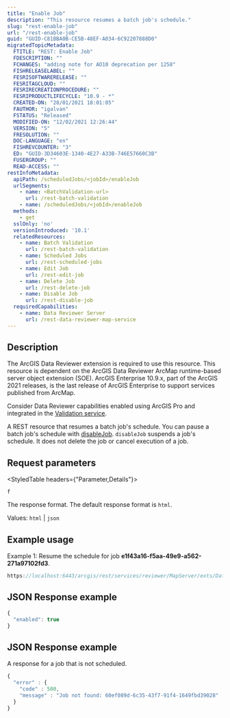 ```yaml
---
title: "Enable Job"
description: "This resource resumes a batch job's schedule."
slug: "rest-enable-job"
url: "/rest-enable-job"
guid: "GUID-C81BBA0B-CE5B-48EF-A034-6C92207888D0"
migratedTopicMetadata:
  FTITLE: "REST: Enable Job"
  FDESCRIPTION: ""
  FCHANGES: "adding note for AO10 deprecation per 1258"
  FISHRELEASELABEL: ""
  FESRISOFTWARERELEASE: ""
  FESRITAGCLOUD: ""
  FESRIRECREATIONPROCEDURE: ""
  FESRIPRODUCTLIFECYCLE: "10.9 - *"
  CREATED-ON: "28/01/2021 18:01:05"
  FAUTHOR: "igalvan"
  FSTATUS: "Released"
  MODIFIED-ON: "12/02/2021 12:26:44"
  VERSION: "5"
  FRESOLUTION: ""
  DOC-LANGUAGE: "en"
  FISHREVCOUNTER: "3"
  ED: "GUID-3D34603E-1340-4E27-A33B-746E57660C3B"
  FUSERGROUP: ""
  READ-ACCESS: ""
restInfoMetadata:
  apiPath: /scheduledJobs/<jobId>/enableJob
  urlSegments:
    - name: <BatchValidation-url>
      url: /rest-batch-validation
    - name: /scheduledJobs/<jobId>/enableJob
  methods:
    - get
  sslOnly: 'no'
  versionIntroduced: '10.1'
  relatedResources:
    - name: Batch Validation
      url: /rest-batch-validation
    - name: Scheduled Jobs
      url: /rest-scheduled-jobs
    - name: Edit Job
      url: /rest-edit-job
    - name: Delete Job
      url: /rest-delete-job
    - name: Disable Job
      url: /rest-disable-job
  requiredCapabilities:
    - name: Data Reviewer Server
      url: /rest-data-reviewer-map-service
---
```



## Description

<Note>
The ArcGIS Data Reviewer extension is required to use this resource.
</Note>

<Note>
This resource is dependent on the ArcGIS Data Reviewer ArcMap runtime-based server object extension (SOE). ArcGIS Enterprise 10.9.x, part of the ArcGIS 2021 releases, is the last release of ArcGIS Enterprise to support services published from ArcMap.

Consider Data Reviewer capabilities enabled using ArcGIS Pro and integrated in the [Validation service](/validation-server).
</Note>

A REST resource that resumes a batch job's schedule. You can pause a batch job's schedule with [disableJob](/rest-disable-job). `disableJob` suspends a job's schedule. It does not delete the job or cancel execution of a job. 

##  Request parameters 

<StyledTable headers={"Parameter,Details"}>

<StyledTableRow>

<StyledTableCell cellStyle="markdown">

`f` 

</StyledTableCell>

<StyledTableCell cellStyle="markdown">

The response format. The default response format is `html`.

Values: `html` | `json` 

</StyledTableCell>

</StyledTableRow>

</StyledTable>

## Example usage

Example 1: Resume the schedule for job **e1f43a16-f5aa-49e9-a562-271a97102fd3**.

```javascript
https://localhost:6443/arcgis/rest/services/reviewer/MapServer/exts/DataReviewerServer/BatchValidation/scheduledJobs/e1f43a16-f5aa-49e9-a562-271a97102fd3/enableJob?f=pjson 
```

## JSON Response example

```javascript
{
  "enabled": true
}
```

## JSON Response example

A response for a job that is not scheduled.

```javascript
{
  "error" : {
    "code" : 500,
    "message" : "Job not found: 60ef089d-6c35-43f7-91f4-1649fbd39028"
  }
}
```